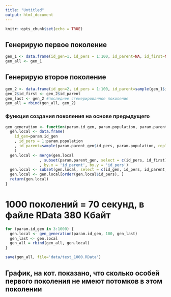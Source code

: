 ---
title: "Untitled"
output: html_document
---

```{r setup, include=FALSE}
knitr::opts_chunk$set(echo = TRUE)
```

## Генерирую первое поколение 
```{r}
gen_1 <- data.frame(id_gen=1, id_pers = 1:100, id_parent=NA, id_first=NA)
gen_all <- gen_1
```

## Генерирую второе поколение
```{r}
gen_2 <- data.frame(id_gen=2, id_pers = 1:100, id_parent=sample(gen_1$id_pers, 100, replace = TRUE))
gen_2$id_first <- gen_2$id_parent
gen_last <- gen_2 #последнее сгенерированное поколение
gen_all = rbind(gen_all, gen_2)
```

### Функция создания поколения на основе предыдущего
```{r}
gen_generation <- function(param.id_gen, param.population, param.parent_gen) {
  gen.local <- data.frame(
    id_gen=param.id_gen
    , id_pers = 1:param.population
    , id_parent=sample(param.parent_gen$id_pers, param.population, replace = TRUE)
    )
  gen.local <- merge(gen.local
               , subset(param.parent_gen, select = c(id_pers, id_first))
               , by.x = 'id_parent', by.y = 'id_pers')
  gen.local <- subset(gen.local, select = c(id_gen, id_pers, id_parent, id_first))
  gen.local <- gen.local[order(gen.local$id_pers), ]
  return(gen.local)
}
```

# 1000 поколений = 70 секунд, в файле RData 380 Кбайт
```{r}
for (param.id_gen in 3:1000) {
  gen.local <- gen_generation(param.id_gen, 100, gen_last)
  gen_last <- gen.local
  gen_all = rbind(gen_all, gen.local)
}
```

```{r}
save(gen_all, file='data/test_1000.RData')
```


## График, на кот. показано, что сколько особей первого поколения не имеют потомков в этом поколении
